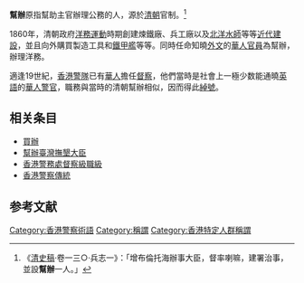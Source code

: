 {{Pathnav|香港警務處|香港警察歷史|香港警察傳統|frame=1}}
'''幫辦'''原指幫助主官辦理公務的人，源於[[清朝|清朝]]官制。<ref>《[[清史稿|清史稿]]·卷一三○·兵志一》：「增布倫托海辦事大臣，督率喇嘛，建署治事，並設'''幫辦'''一人。」</ref>

1860年，清朝政府[[洋務運動|洋務運動]]時期創建煉鐵廠、兵工廠以及[[北洋水師|北洋水師]]等等[[近代|近代]][[建設|建設]]，並且向外購買製造工具和[[鐵甲艦|鐵甲艦]]等等。同時任命知曉[[外文|外文]]的[[華人|華人]][[官員|官員]]為幫辦，辦理洋務。

適逢19世紀，[[香港警隊|香港警隊]]已有[[華人|華人]]擔任[[督察_(香港警察)|督察]]，他們當時是社會上一極少数能通曉[[英語|英語]]的[[華人|華人]][[警官|警官]]，職務與當時的清朝幫辦相似，因而得此[[綽號|綽號]]。

==相关条目==
* [[買辦|買辦]]
* [[幫辦臺灣撫墾大臣|幫辦臺灣撫墾大臣]]
* [[香港警務處督察級職級|香港警務處督察級職級]]
* [[香港警察傳統|香港警察傳統]]

== 参考文献 ==
{{reflist}}

[[Category:香港警察術語|Category:香港警察術語]]
[[Category:稱謂|Category:稱謂]]
[[Category:香港特定人群稱謂|Category:香港特定人群稱謂]]